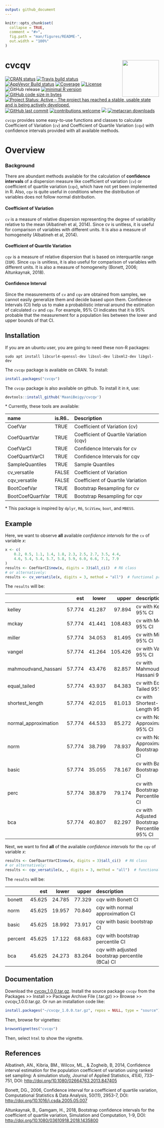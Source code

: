```yaml
---
output: github_document
---
```


<!-- README.md is generated from README.Rmd. Please edit that file -->

```r
knitr::opts_chunk$set(
  collapse = TRUE,
  comment = "#>",
  fig.path = "man/figures/README-",
  out.width = "100%"
)
```
# cvcqv <img src="./man/figures/sticker.svg" align="right" width="120" />

<!-- badges: start -->
[![CRAN status](https://www.r-pkg.org/badges/version/cvcqv)](https://cran.r-project.org/package=cvcqv)
[![Travis build status](https://travis-ci.org/MaaniBeigy/cvcqv.svg?branch=master)](https://travis-ci.org/MaaniBeigy/cvcqv)
[![AppVeyor Build status](https://ci.appveyor.com/api/projects/status/41rjx4g395bfdpq4?svg=true)](https://ci.appveyor.com/project/MaaniBeigy/cvcqv)
[![Coverage](https://img.shields.io/badge/coverage-99%25-brightgreen)](https://codecov.io/gh/MaaniBeigy/cvcqv)
[![License](https://img.shields.io/badge/licence-GPL--3-blue.svg)](https://www.gnu.org/licenses/gpl-3.0.en.html)
![GitHub release](https://img.shields.io/github/release/MaaniBeigy/cvcqv)
[![minimal R version](https://img.shields.io/badge/R%3E%3D-3.1.2-6666ff.svg)](https://cran.r-project.org/)
[![GitHub code size in bytes](https://img.shields.io/github/languages/code-size/MaaniBeigy/cvcqv)](https://github.com/MaaniBeigy/cvcqv)
[![Project Status: Active – The project has reached a stable, usable state and is being actively developed.](https://www.repostatus.org/badges/latest/active.svg)](https://www.repostatus.org/#active)
[![GitHub last commit](https://img.shields.io/github/last-commit/MaaniBeigy/cvcqv)](https://github.com/MaaniBeigy/cvcqv/commits/master)
[![contributions welcome](https://img.shields.io/badge/contributions-welcome-brightgreen.svg?style=flat)](https://github.com/MaaniBeigy/cvcqv/issues)
[![](https://img.shields.io/badge/lifecycle-experimental-orange.svg)](https://www.tidyverse.org/lifecycle/#experimental)
[![metacran downloads](https://cranlogs.r-pkg.org/badges/grand-total/cvcqv)](https://cran.r-project.org/package=cvcqv)
<!-- badges: end -->

`cvcqv` provides some easy-to-use functions and classes to calculate 
Coefficient of  Variation (`cv`) and Coefficient of Quartile Variation (`cqv`)
with confidence intervals provided with all available methods.

# Overview   

### Background    

There are abundant methods available for the calculation of **confidence intervals** of a dispersion measure like coefficient of variation (`cv`) or coefficient of quartile variation (`cqv`), which have not yet been implemented in R. Also, `cqv` is quite useful in conditions where the distribution of variables does not follow normal distribution. 

#### Coefficient of Variation  

`cv` is a measure of relative dispersion representing the degree of variability relative to the mean (Albatineh et al, 2014). Since cv is unitless, it is useful for comparison of variables with different units. It is also a measure of homogeneity (Albatineh et al, 2014).

#### Coefficient of Quartile Variation

`cqv` is a measure of relative dispersion  that is based on interquartile range (`IQR`). Since `cqv` is unitless, it is also useful for comparison of variables with different units. It is also a measure of homogeneity (Bonett, 2006; Altunkaynak, 2018).

#### Confidence Interval

Since the measurements of `cv` and `cqv` are obtained from samples, we 
cannot easily generalize them and decide based upon them. Confidence Intervals (CI) help us to make a probabilistic interval around the estimation of calculated `cv` and `cqv`. For example, 95% CI indicates that it is 95% probable that the measurement for a population lies between the lower and upper bounds of that CI.

## Installation

If you are an ubuntu user, you are going to need these non-R packages:    

```linux
sudo apt install libcurl4-openssl-dev libssl-dev libxml2-dev libgsl-dev   
```   
The `cvcqv` package is available on CRAN. To install:

```r
install.packages("cvcqv")
```

The `cvcqv` package is also available on github. To install it in `R`, use:    

```r
devtools::install_github('MaaniBeigy/cvcqv')  
```


\* Currently, these tools are available:     

|name             |is.R6.. |Description                             |
|:----------------|:-------|:---------------------------------------|
|CoefVar          |TRUE    |Coefficient of Variation (cv)           |
|CoefQuartVar     |TRUE    |Coefficient of Quartile Variation (cqv) |
|CoefVarCI        |TRUE    |Confidence Intervals for cv             |
|CoefQuartVarCI   |TRUE    |Confidence Intervals for cqv            |
|SampleQuantiles  |TRUE    |Sample Quantiles                        |
|cv_versatile     |FALSE   |Coefficient of Variation                |
|cqv_versatile    |FALSE   |Coefficient of Quartile Variation       |
|BootCoefVar      |TRUE    |Bootstrap Resampling for cv             |
|BootCoefQuartVar |TRUE    |Bootstrap Resampling for cqv            |

\* This package is inspired by `dplyr`, `R6`, `SciView`, `boot`, and `MBESS`.  

## Example

Here, we want to observe **all** available *confidence intervals* for the `cv` 
of variable *x*:

```r
x <- c(
    0.2, 0.5, 1.1, 1.4, 1.8, 2.3, 2.5, 2.7, 3.5, 4.4,
    4.6, 5.4, 5.4, 5.7, 5.8, 5.9, 6.0, 6.6, 7.1, 7.9
)
results <- CoefVarCI$new(x, digits = 3)$all_ci()  # R6 class
# or alternatively: 
results <- cv_versatile(x, digits = 3, method = "all")  # functional programming
```

The `results` will be:    

|                     |    est|  lower|   upper|description                                        |
|:--------------------|------:|------:|-------:|:--------------------------------------------------|
|kelley               | 57.774| 41.287|  97.894|cv with Kelley 95% CI                              |
|mckay                | 57.774| 41.441| 108.483|cv with McKay 95% CI                               |
|miller               | 57.774| 34.053|  81.495|cv with Miller 95% CI                              |
|vangel               | 57.774| 41.264| 105.426|cv with Vangel 95% CI                              |
|mahmoudvand_hassani  | 57.774| 43.476|  82.857|cv with Mahmoudvand-Hassani 95% CI                 |
|equal_tailed         | 57.774| 43.937|  84.383|cv with Equal-Tailed 95% CI                        |
|shortest_length      | 57.774| 42.015|  81.013|cv with Shortest-Length 95% CI                     |
|normal_approximation | 57.774| 44.533|  85.272|cv with Normal Approximation 95% CI                |
|norm                 | 57.774| 38.799|  78.937|cv with Normal Approximation Bootstrap 95% CI      |
|basic                | 57.774| 35.055|  78.167|cv with Basic Bootstrap 95% CI                     |
|perc                 | 57.774| 38.879|  79.174|cv with Bootstrap Percentile 95% CI                |
|bca                  | 57.774| 40.807|  82.297|cv with Adjusted Bootstrap Percentile (BCa) 95% CI |

Next, we want to find **all** of the available *confidence intervals* for the `cqv` of variable *x*:  

```r
results <- CoefQuartVarCI$new(x, digits = 3)$all_ci()  # R6 class
# or alternatively:
results <- cqv_versatile(x, , digits = 3, method = "all")  # functional programming

```

The `results` will be:   

|        |    est|  lower|  upper|description                                     |
|:-------|------:|------:|------:|:-----------------------------------------------|
|bonett  | 45.625| 24.785| 77.329|cqv with Bonett CI                              |
|norm    | 45.625| 19.957| 70.840|cqv with normal approximation CI                |
|basic   | 45.625| 18.992| 73.917|cqv with basic bootstrap CI                     |
|percent | 45.625| 17.122| 68.683|cqv with bootstrap percentile CI                |
|bca     | 45.625| 24.273| 83.264|cqv with adjusted bootstrap percentile (BCa) CI |

## Documentation    

Download the [cvcqv_1.0.0.tar.gz](https://github.com/MaaniBeigy/cvcqv/raw/master/cvcqv_1.0.0.tar.gz). Install the source package `cvcqv` from the Packages >> Install >> Package Archive File (.tar.gz) >> Browse >> cvcqv_1.0.0.tar.gz. Or run an installation code like:  

```r
install.packages("~/cvcqv_1.0.0.tar.gz", repos = NULL, type = "source")
```

Then, browse for vignettes:

```r
browseVignettes("cvcqv")
```

Then, select `html` to show the vignette.

## References

Albatineh, AN., Kibria, BM., Wilcox, ML., & Zogheib, B, 2014, Confidence interval estimation for the population coefficient of variation using ranked set sampling: A simulation study, Journal of Applied Statistics, 41(4), 733–751, DOI: [http://doi.org/10.1080/02664763.2013.847405](<http://doi.org/10.1080/02664763.2013.847405>)

Bonett, DG., 2006, Confidence interval for a coefficient of quartile variation, Computational Statistics & Data Analysis, 50(11), 2953-7, DOI: [http://doi.org/10.1016/j.csda.2005.05.007](<http://doi.org/10.1016/j.csda.2005.05.007>)

Altunkaynak, B., Gamgam, H., 2018, Bootstrap confidence intervals for the coefficient of quartile variation, Simulation and Computation, 1-9, DOI: [http://doi.org/10.1080/03610918.2018.1435800](<http://doi.org/10.1080/03610918.2018.1435800>)
